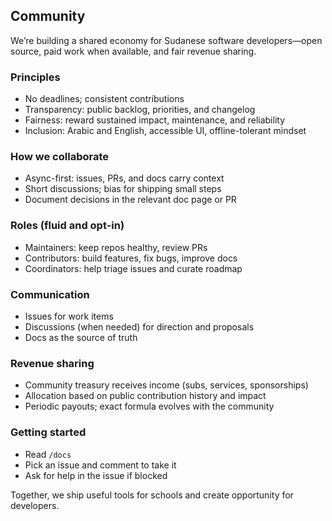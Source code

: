 ## Community

We’re building a shared economy for Sudanese software developers—open source, paid work when available, and fair revenue sharing.

### Principles

- No deadlines; consistent contributions
- Transparency: public backlog, priorities, and changelog
- Fairness: reward sustained impact, maintenance, and reliability
- Inclusion: Arabic and English, accessible UI, offline-tolerant mindset

### How we collaborate

- Async-first: issues, PRs, and docs carry context
- Short discussions; bias for shipping small steps
- Document decisions in the relevant doc page or PR

### Roles (fluid and opt-in)

- Maintainers: keep repos healthy, review PRs
- Contributors: build features, fix bugs, improve docs
- Coordinators: help triage issues and curate roadmap

### Communication

- Issues for work items
- Discussions (when needed) for direction and proposals
- Docs as the source of truth

### Revenue sharing

- Community treasury receives income (subs, services, sponsorships)
- Allocation based on public contribution history and impact
- Periodic payouts; exact formula evolves with the community

### Getting started

- Read `/docs`
- Pick an issue and comment to take it
- Ask for help in the issue if blocked

Together, we ship useful tools for schools and create opportunity for developers.




